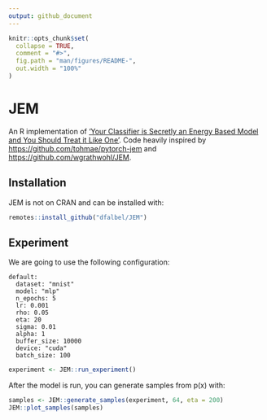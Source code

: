 ```yaml
---
output: github_document
---
```


<!-- README.md is generated from README.Rmd. Please edit that file -->

```r
knitr::opts_chunk$set(
  collapse = TRUE,
  comment = "#>",
  fig.path = "man/figures/README-",
  out.width = "100%"
)
```

# JEM

<!-- badges: start -->
<!-- badges: end -->

An R implementation of ['Your Classifier is Secretly an Energy Based Model and You Should Treat it Like One'](https://arxiv.org/abs/1912.03263). Code heavily inspired by [https://github.com/tohmae/pytorch-jem](https://github.com/tohmae/pytorch-jem) and [https://github.com/wgrathwohl/JEM](https://github.com/wgrathwohl/JEM).

## Installation

JEM is not on CRAN and can be installed with:

``` r
remotes::install_github("dfalbel/JEM")
```

## Experiment

We are going to use the following configuration:

```
default:
  dataset: "mnist"
  model: "mlp"
  n_epochs: 5
  lr: 0.001
  rho: 0.05
  eta: 20
  sigma: 0.01
  alpha: 1
  buffer_size: 10000
  device: "cuda"
  batch_size: 100
```

```r
experiment <- JEM::run_experiment()
```

After the model is run, you can generate samples from p(x) with:

```r
samples <- JEM::generate_samples(experiment, 64, eta = 200)
JEM::plot_samples(samples)
```

